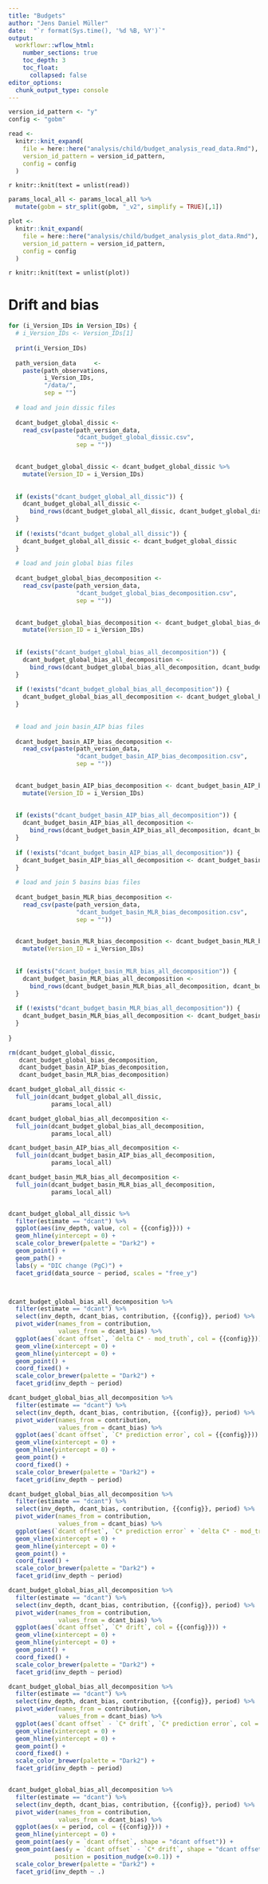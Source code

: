 ```yaml
---
title: "Budgets"
author: "Jens Daniel Müller"
date:  "`r format(Sys.time(), '%d %B, %Y')`"
output: 
  workflowr::wflow_html:
    number_sections: true
    toc_depth: 3
    toc_float:
      collapsed: false
editor_options:
  chunk_output_type: console
---
```


```r

version_id_pattern <- "y"
config <- "gobm"

```



```r


read <-
  knitr::knit_expand(
    file = here::here("analysis/child/budget_analysis_read_data.Rmd"),
    version_id_pattern = version_id_pattern,
    config = config
  )


```

`r knitr::knit(text = unlist(read))`

```r

params_local_all <- params_local_all %>%
  mutate(gobm = str_split(gobm, "_v2", simplify = TRUE)[,1])


```

```r


plot <-
  knitr::knit_expand(
    file = here::here("analysis/child/budget_analysis_plot_data.Rmd"),
    version_id_pattern = version_id_pattern,
    config = config
  )


```

`r knitr::knit(text = unlist(plot))`



# Drift and bias

```r

for (i_Version_IDs in Version_IDs) {
  # i_Version_IDs <- Version_IDs[1]
  
  print(i_Version_IDs)
  
  path_version_data     <-
    paste(path_observations,
          i_Version_IDs,
          "/data/",
          sep = "")
  
  # load and join dissic files
  
  dcant_budget_global_dissic <-
    read_csv(paste(path_version_data,
                   "dcant_budget_global_dissic.csv",
                   sep = ""))
  

  dcant_budget_global_dissic <- dcant_budget_global_dissic %>%
    mutate(Version_ID = i_Version_IDs)
  
  
  if (exists("dcant_budget_global_all_dissic")) {
    dcant_budget_global_all_dissic <-
      bind_rows(dcant_budget_global_all_dissic, dcant_budget_global_dissic)
  }
  
  if (!exists("dcant_budget_global_all_dissic")) {
    dcant_budget_global_all_dissic <- dcant_budget_global_dissic
  }
  
  # load and join global bias files
  
  dcant_budget_global_bias_decomposition <-
    read_csv(paste(path_version_data,
                   "dcant_budget_global_bias_decomposition.csv",
                   sep = ""))
  

  dcant_budget_global_bias_decomposition <- dcant_budget_global_bias_decomposition %>%
    mutate(Version_ID = i_Version_IDs)
  
  
  if (exists("dcant_budget_global_bias_all_decomposition")) {
    dcant_budget_global_bias_all_decomposition <-
      bind_rows(dcant_budget_global_bias_all_decomposition, dcant_budget_global_bias_decomposition)
  }
  
  if (!exists("dcant_budget_global_bias_all_decomposition")) {
    dcant_budget_global_bias_all_decomposition <- dcant_budget_global_bias_decomposition
  }
  
  
  # load and join basin_AIP bias files
  
  dcant_budget_basin_AIP_bias_decomposition <-
    read_csv(paste(path_version_data,
                   "dcant_budget_basin_AIP_bias_decomposition.csv",
                   sep = ""))
  

  dcant_budget_basin_AIP_bias_decomposition <- dcant_budget_basin_AIP_bias_decomposition %>%
    mutate(Version_ID = i_Version_IDs)
  
  
  if (exists("dcant_budget_basin_AIP_bias_all_decomposition")) {
    dcant_budget_basin_AIP_bias_all_decomposition <-
      bind_rows(dcant_budget_basin_AIP_bias_all_decomposition, dcant_budget_basin_AIP_bias_decomposition)
  }
  
  if (!exists("dcant_budget_basin_AIP_bias_all_decomposition")) {
    dcant_budget_basin_AIP_bias_all_decomposition <- dcant_budget_basin_AIP_bias_decomposition
  }
   
  # load and join 5 basins bias files
  
  dcant_budget_basin_MLR_bias_decomposition <-
    read_csv(paste(path_version_data,
                   "dcant_budget_basin_MLR_bias_decomposition.csv",
                   sep = ""))
  

  dcant_budget_basin_MLR_bias_decomposition <- dcant_budget_basin_MLR_bias_decomposition %>%
    mutate(Version_ID = i_Version_IDs)
  
  
  if (exists("dcant_budget_basin_MLR_bias_all_decomposition")) {
    dcant_budget_basin_MLR_bias_all_decomposition <-
      bind_rows(dcant_budget_basin_MLR_bias_all_decomposition, dcant_budget_basin_MLR_bias_decomposition)
  }
  
  if (!exists("dcant_budget_basin_MLR_bias_all_decomposition")) {
    dcant_budget_basin_MLR_bias_all_decomposition <- dcant_budget_basin_MLR_bias_decomposition
  }
   
}

rm(dcant_budget_global_dissic,
   dcant_budget_global_bias_decomposition,
   dcant_budget_basin_AIP_bias_decomposition,
   dcant_budget_basin_MLR_bias_decomposition)

dcant_budget_global_all_dissic <-
  full_join(dcant_budget_global_all_dissic,
            params_local_all)

dcant_budget_global_bias_all_decomposition <-
  full_join(dcant_budget_global_bias_all_decomposition,
            params_local_all)

dcant_budget_basin_AIP_bias_all_decomposition <-
  full_join(dcant_budget_basin_AIP_bias_all_decomposition,
            params_local_all)

dcant_budget_basin_MLR_bias_all_decomposition <-
  full_join(dcant_budget_basin_MLR_bias_all_decomposition,
            params_local_all)



```

```r


dcant_budget_global_all_dissic %>%
  filter(estimate == "dcant") %>%
  ggplot(aes(inv_depth, value, col = {{config}})) +
  geom_hline(yintercept = 0) +
  scale_color_brewer(palette = "Dark2") +
  geom_point() +
  geom_path() +
  labs(y = "DIC change (PgC)") +
  facet_grid(data_source ~ period, scales = "free_y")



dcant_budget_global_bias_all_decomposition %>%
  filter(estimate == "dcant") %>% 
  select(inv_depth, dcant_bias, contribution, {{config}}, period) %>%
  pivot_wider(names_from = contribution,
              values_from = dcant_bias) %>%
  ggplot(aes(`dcant offset`, `delta C* - mod_truth`, col = {{config}})) +
  geom_vline(xintercept = 0) +
  geom_hline(yintercept = 0) +
  geom_point() +
  coord_fixed() +
  scale_color_brewer(palette = "Dark2") +
  facet_grid(inv_depth ~ period)

dcant_budget_global_bias_all_decomposition %>%
  filter(estimate == "dcant") %>% 
  select(inv_depth, dcant_bias, contribution, {{config}}, period) %>%
  pivot_wider(names_from = contribution,
              values_from = dcant_bias) %>%
  ggplot(aes(`dcant offset`, `C* prediction error`, col = {{config}})) +
  geom_vline(xintercept = 0) +
  geom_hline(yintercept = 0) +
  geom_point() +
  coord_fixed() +
  scale_color_brewer(palette = "Dark2") +
  facet_grid(inv_depth ~ period)

dcant_budget_global_bias_all_decomposition %>%
  filter(estimate == "dcant") %>% 
  select(inv_depth, dcant_bias, contribution, {{config}}, period) %>%
  pivot_wider(names_from = contribution,
              values_from = dcant_bias) %>%
  ggplot(aes(`dcant offset`, `C* prediction error` + `delta C* - mod_truth`, col = {{config}})) +
  geom_vline(xintercept = 0) +
  geom_hline(yintercept = 0) +
  geom_point() +
  coord_fixed() +
  scale_color_brewer(palette = "Dark2") +
  facet_grid(inv_depth ~ period)

dcant_budget_global_bias_all_decomposition %>%
  filter(estimate == "dcant") %>% 
  select(inv_depth, dcant_bias, contribution, {{config}}, period) %>%
  pivot_wider(names_from = contribution,
              values_from = dcant_bias) %>%
  ggplot(aes(`dcant offset`, `C* drift`, col = {{config}})) +
  geom_vline(xintercept = 0) +
  geom_hline(yintercept = 0) +
  geom_point() +
  coord_fixed() +
  scale_color_brewer(palette = "Dark2") +
  facet_grid(inv_depth ~ period)

dcant_budget_global_bias_all_decomposition %>%
  filter(estimate == "dcant") %>% 
  select(inv_depth, dcant_bias, contribution, {{config}}, period) %>%
  pivot_wider(names_from = contribution,
              values_from = dcant_bias) %>%
  ggplot(aes(`dcant offset` - `C* drift`, `C* prediction error`, col = {{config}})) +
  geom_vline(xintercept = 0) +
  geom_hline(yintercept = 0) +
  geom_point() +
  coord_fixed() +
  scale_color_brewer(palette = "Dark2") +
  facet_grid(inv_depth ~ period)


dcant_budget_global_bias_all_decomposition %>%
  filter(estimate == "dcant") %>% 
  select(inv_depth, dcant_bias, contribution, {{config}}, period) %>%
  pivot_wider(names_from = contribution,
              values_from = dcant_bias) %>%
  ggplot(aes(x = period, col = {{config}})) +
  geom_hline(yintercept = 0) +
  geom_point(aes(y = `dcant offset`, shape = "dcant offset")) +
  geom_point(aes(y = `dcant offset` - `C* drift`, shape = "dcant offset - C* drift"),
             position = position_nudge(x=0.1)) +
  scale_color_brewer(palette = "Dark2") +
  facet_grid(inv_depth ~ .)



```



